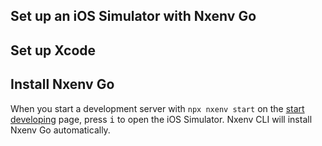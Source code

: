 
## Set up an iOS Simulator with Nxenv Go

## Set up Xcode

<XcodeInstructions />

## Install Nxenv Go

When you start a development server with `npx nxenv start` on the [start developing](/get-started/start-developing) page, press <kbd>i</kbd> to open the iOS Simulator. Nxenv CLI will install Nxenv Go automatically.
